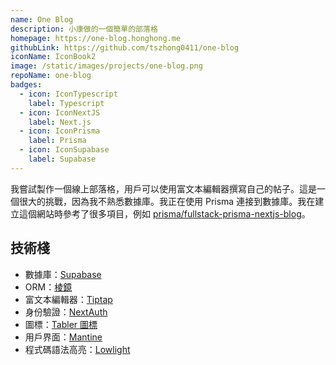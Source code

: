 ```yaml
---
name: One Blog
description: 小康做的一個簡單的部落格
homepage: https://one-blog.honghong.me
githubLink: https://github.com/tszhong0411/one-blog
iconName: IconBook2
image: /static/images/projects/one-blog.png
repoName: one-blog
badges:
  - icon: IconTypescript
    label: Typescript
  - icon: IconNextJS
    label: Next.js
  - icon: IconPrisma
    label: Prisma
  - icon: IconSupabase
    label: Supabase
---
```


我嘗試製作一個線上部落格，用戶可以使用富文本編輯器撰寫自己的帖子。這是一個很大的挑戰，因為我不熟悉數據庫。我正在使用 Prisma 連接到數據庫。我在建立這個網站時參考了很多項目，例如 [prisma/fullstack-prisma-nextjs-blog](https://github.com/prisma/fullstack-prisma-nextjs-blog)。

## 技術棧

- 數據庫：[Supabase](https://supabase.com/)
- ORM：[棱鏡](https://www.prisma.io/)
- 富文本編輯器：[Tiptap](https://tiptap.dev)
- 身份驗證：[NextAuth](https://next-auth.js.org)
- 圖標：[Tabler 圖標](https://tabler-icons.io/)
- 用戶界面：[Mantine](https://mantine.dev)
- 程式碼語法高亮：[Lowlight](https://github.com/wooorm/lowlight)
